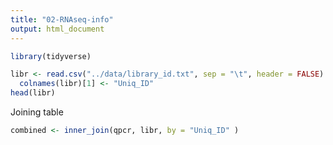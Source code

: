 ```yaml
---
title: "02-RNAseq-info"
output: html_document
---
```


```r
library(tidyverse)
```




```r

libr <- read.csv("../data/library_id.txt", sep = "\t", header = FALSE)
  colnames(libr)[1] <- "Uniq_ID"
head(libr)
```


Joining table 

```r
combined <- inner_join(qpcr, libr, by = "Uniq_ID" )
```


